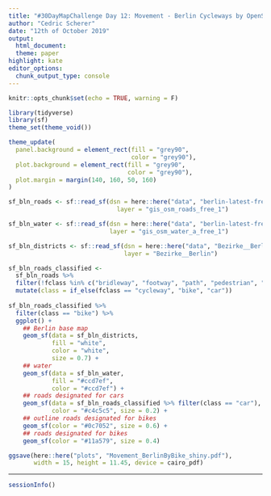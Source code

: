 ```yaml
---
title: "#30DayMapChallenge Day 12: Movement - Berlin Cycleways by OpenStreetMaps"
author: "Cedric Scherer"
date: "12th of October 2019"
output:
  html_document:
  theme: paper
highlight: kate
editor_options:
  chunk_output_type: console
---
```

  
```r
knitr::opts_chunk$set(echo = TRUE, warning = F)
```

```r
library(tidyverse)
library(sf)
theme_set(theme_void())

theme_update(
  panel.background = element_rect(fill = "grey90", 
                                  color = "grey90"),
  plot.background = element_rect(fill = "grey90", 
                                 color = "grey90"),
  plot.margin = margin(140, 160, 50, 160)
)
```

```r
sf_bln_roads <- sf::read_sf(dsn = here::here("data", "berlin-latest-free.shp", "gis_osm_roads_free_1.shp"), 
                              layer = "gis_osm_roads_free_1")

sf_bln_water <- sf::read_sf(dsn = here::here("data", "berlin-latest-free.shp", "gis_osm_water_a_free_1.shp"), 
                            layer = "gis_osm_water_a_free_1")

sf_bln_districts <- sf::read_sf(dsn = here::here("data", "Bezirke__Berlin", "Bezirke__Berlin.shp"), 
                                layer = "Bezirke__Berlin")
```

```r
sf_bln_roads_classified <- 
  sf_bln_roads %>% 
  filter(!fclass %in% c("bridleway", "footway", "path", "pedestrian", "steps")) %>% 
  mutate(class = if_else(fclass == "cycleway", "bike", "car"))
  
sf_bln_roads_classified %>% 
  filter(class == "bike") %>% 
  ggplot() + 
    ## Berlin base map
    geom_sf(data = sf_bln_districts,
            fill = "white",
            color = "white",
            size = 0.7) +
    ## water
    geom_sf(data = sf_bln_water,
            fill = "#ccd7ef",  
            color = "#ccd7ef") +
    ## roads designated for cars
    geom_sf(data = sf_bln_roads_classified %>% filter(class == "car"), 
            color = "#c4c5c5", size = 0.2) +
    ## outline roads designated for bikes
    geom_sf(color = "#0c7052", size = 0.6) + 
    ## roads designated for bikes
    geom_sf(color = "#11a579", size = 0.4) 

ggsave(here::here("plots", "Movement_BerlinByBike_shiny.pdf"), 
       width = 15, height = 11.45, device = cairo_pdf)
```

***

```r
sessionInfo()
```

